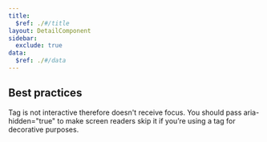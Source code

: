 ```yaml
---
title:
  $ref: ./#/title
layout: DetailComponent
sidebar:
  exclude: true
data:
  $ref: ./#/data
---
```


## Best practices

Tag is not interactive therefore doesn't receive focus. You should pass aria-hidden="true" to make screen readers skip it if you’re using a tag for decorative purposes.
